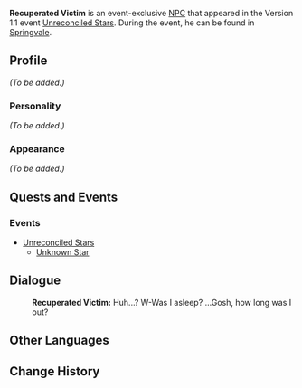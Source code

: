 {{Meta
<!-- Remove this template after adding the missing info -->
|missing_NPC_profile  = yes
}}
{{Character Infobox
|image            = NPC Recuperated Victim.png
|region           = Mondstadt
|type             = Event NPC
|affiliation      = Adventurers' Guild
}}
'''Recuperated Victim''' is an event-exclusive [[NPC]] that appeared in the Version 1.1 event [[Unreconciled Stars]]. During the event, he can be found in [[Springvale]].

==Profile==
<!-- detailed story/lore information goes here -->
''(To be added.)''

===Personality===
''(To be added.)''

===Appearance===
''(To be added.)''

==Quests and Events==
===Events===
* [[Unreconciled Stars]]
** [[Unknown Star]]

==Dialogue==
{{Dialogue start}}
:'''Recuperated Victim:''' Huh...? W-Was I asleep? ...Gosh, how long was I out?
{{Dialogue end}}

==Other Languages==
{{Other Languages
|default_hidden = 1
|en      = Recuperated Victim
|zhs     = 苏醒的病患
|zhs_rm  = Sūxǐng de Bìnghuàn
|zht     = 甦醒的病患
|zht_rm  = Sūxǐng de Bìnghuàn
|ja      = 目を覚ました患者
|ja_rm   = Me wo Samashita Kanja
|ko      = 깨어난 환자
|ko_rm   = 
|es      = Víctima recuperada
|fr      = Victime se rétablissant
|ru      = Очнувшийся потерпевший
|th      = ผู้เคราะห์ร้ายที่ตื่นขึ้น
|th_rm   = Phu Khro Rai thi Tuen Khuen
|vi      = Bệnh nhân tỉnh lại
|de      = Gesundetes Opfer
|id      = Korban yang Sadar
|pt      = Vítima Recuperada
}}

==Change History==
{{Change History|1.1}}